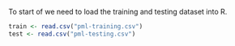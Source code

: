 To start of we need to load the training and testing dataset into R.

```r
train <- read.csv("pml-training.csv")
test <- read.csv("pml-testing.csv")
```
